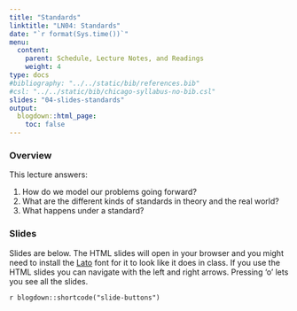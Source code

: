 ```yaml
---
title: "Standards"
linktitle: "LN04: Standards"
date: "`r format(Sys.time())`"
menu:
  content:
    parent: Schedule, Lecture Notes, and Readings
    weight: 4
type: docs
#bibliography: "../../static/bib/references.bib"
#csl: "../../static/bib/chicago-syllabus-no-bib.csl"
slides: "04-slides-standards"
output:
  blogdown::html_page:
    toc: false
---
```


### Overview

This lecture answers:

1. How do we model our problems going forward?
2. What are the different kinds of standards in theory and the real world?
3. What happens under a standard?

### Slides

Slides are below. 
The HTML slides will open in your browser and you might need to install the [Lato](https://fonts.google.com/specimen/Lato) font for it to look like it does in class.
If you use the HTML slides you can navigate with the left and right arrows.
Pressing 'o' lets you see all the slides.

`r blogdown::shortcode("slide-buttons")`

